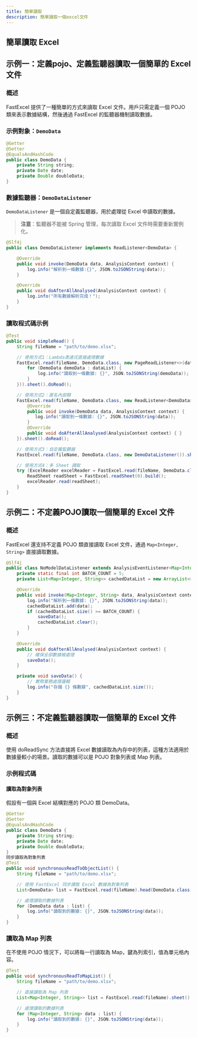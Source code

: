```yaml
---
title: 簡單讀取
description: 簡單讀取一個excel文件
---
```



## 簡單讀取 Excel

## 示例一：定義pojo、定義監聽器讀取一個簡單的 Excel 文件
### 概述

FastExcel 提供了一種簡單的方式來讀取 Excel 文件。用戶只需定義一個 POJO 類來表示數據結構，然後通過 FastExcel 的監聽器機制讀取數據。

### 示例對象：`DemoData`
```java
@Getter
@Setter
@EqualsAndHashCode
public class DemoData {
    private String string;
    private Date date;
    private Double doubleData;
}
```

### 數據監聽器：`DemoDataListener`
`DemoDataListener` 是一個自定義監聽器，用於處理從 Excel 中讀取的數據。
> **注意**：監聽器不能被 Spring 管理，每次讀取 Excel 文件時需要重新實例化。

```java
@Slf4j
public class DemoDataListener implements ReadListener<DemoData> {

    @Override
    public void invoke(DemoData data, AnalysisContext context) {
        log.info("解析到一條數據:{}", JSON.toJSONString(data));
    }

    @Override
    public void doAfterAllAnalysed(AnalysisContext context) {
        log.info("所有數據解析完成！");
    }
}
```

### 讀取程式碼示例
```java
@Test
public void simpleRead() {
    String fileName = "path/to/demo.xlsx";

    // 使用方式1：Lambda表達式直接處理數據
    FastExcel.read(fileName, DemoData.class, new PageReadListener<>(dataList -> {
        for (DemoData demoData : dataList) {
            log.info("讀取到一條數據: {}", JSON.toJSONString(demoData));
        }
    })).sheet().doRead();

    // 使用方式2：匿名內部類
    FastExcel.read(fileName, DemoData.class, new ReadListener<DemoData>() {
        @Override
        public void invoke(DemoData data, AnalysisContext context) {
           log.info("讀取到一條數據: {}", JSON.toJSONString(data));
        }
        @Override
        public void doAfterAllAnalysed(AnalysisContext context) { }
    }).sheet().doRead();

    // 使用方式3：自定義監聽器
    FastExcel.read(fileName, DemoData.class, new DemoDataListener()).sheet().doRead();

    // 使用方式4：多 Sheet 讀取
    try (ExcelReader excelReader = FastExcel.read(fileName, DemoData.class, new DemoDataListener()).build()) {
        ReadSheet readSheet = FastExcel.readSheet(0).build();
        excelReader.read(readSheet);
    }
}
```

## 示例二：不定義POJO讀取一個簡單的 Excel 文件

### 概述
FastExcel 還支持不定義 POJO 類直接讀取 Excel 文件，通過 `Map<Integer, String>` 直接讀取數據。

```java
@Slf4j
public class NoModelDataListener extends AnalysisEventListener<Map<Integer, String>> {
    private static final int BATCH_COUNT = 5;
    private List<Map<Integer, String>> cachedDataList = new ArrayList<>(BATCH_COUNT);

    @Override
    public void invoke(Map<Integer, String> data, AnalysisContext context) {
        log.info("解析到一條數據: {}", JSON.toJSONString(data));
        cachedDataList.add(data);
        if (cachedDataList.size() >= BATCH_COUNT) {
            saveData();
            cachedDataList.clear();
        }
    }

    @Override
    public void doAfterAllAnalysed(AnalysisContext context) {
        // 確保全部數據被處理
        saveData();
    }

    private void saveData() {
        // 實際業務處理邏輯
        log.info("存儲 {} 條數據", cachedDataList.size());
    }
}
```

## 示例三：不定義監聽器讀取一個簡單的 Excel 文件

### 概述
使用 doReadSync 方法直接將 Excel 數據讀取為內存中的列表，這種方法適用於數據量較小的場景。讀取的數據可以是 POJO 對象列表或 Map 列表。

### 示例程式碼
#### 讀取為對象列表

假設有一個與 Excel 結構對應的 POJO 類 DemoData。

```java
@Getter
@Setter
@EqualsAndHashCode
public class DemoData {
    private String string;
    private Date date;
    private Double doubleData;
}
同步讀取為對象列表
@Test
public void synchronousReadToObjectList() {
    String fileName = "path/to/demo.xlsx";

    // 使用 FastExcel 同步讀取 Excel 數據為對象列表
    List<DemoData> list = FastExcel.read(fileName).head(DemoData.class).sheet().doReadSync();

    // 處理讀取的數據列表
    for (DemoData data : list) {
        log.info("讀取到的數據: {}", JSON.toJSONString(data));
    }
}
```

### 讀取為 Map 列表
在不使用 POJO 情況下，可以將每一行讀取為 Map，鍵為列索引，值為單元格內容。

```java
@Test
public void synchronousReadToMapList() {
    String fileName = "path/to/demo.xlsx";

    // 直接讀取為 Map 列表
    List<Map<Integer, String>> list = FastExcel.read(fileName).sheet().doReadSync();

    // 處理讀取的數據列表
    for (Map<Integer, String> data : list) {
        log.info("讀取到的數據: {}", JSON.toJSONString(data));
    }
}
```